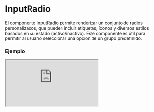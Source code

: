 
# InputRadio

El componente InputRadio permite renderizar un conjunto de radios personalizados, que pueden incluir etiquetas, íconos y diversos estilos basados en su estado (activo/inactivo). Este componente es útil para permitir al usuario seleccionar una opción de un grupo predefinido.

### Ejemplo

<Iframe src="https://fenextjs-component-storybook.vercel.app/iframe.html?args=&id=input-inputradio--index&viewMode=story" />

### Importacion

Para importar el componente InputRadio, se puede hacer desde fenextjs

```tsx copy
import { InputRadio } from "fenextjs";
```

### Parametros

| Parametro | Tipo | Requerido | Default | Descripcion |
| --------- | ---- | --------- | ------- | ----------- |
| items | InputRadioItemProps\<T\>[] | no | [] | Lista de elementos del radio. Cada elemento contiene un id, etiqueta y datos opcionales. |
| labelPosition | 'right' \| 'left' | no | 'right' | Posición de la etiqueta en relación con el radio (a la derecha o izquierda). |
| name | string | no | '' | El atributo 'name' del elemento radio. Útil para agrupar radios con el mismo nombre. |
| onChange | (e: InputRadioItemProps\<T\>) =\> void | no | (e) =\> env_log(e, \{ name: 'input radio onchange' \}) | Función que se ejecuta al cambiar el estado del radio. Recibe el elemento seleccionado como parámetro. |
| defaultValue | InputRadioItemProps\<T\> | no | undefined | Valor por defecto del radio al renderizarlo por primera vez. |
| value | InputRadioItemProps\<T\> | no | undefined | El valor actual del radio. Controla qué elemento está seleccionado. |
| disabled | boolean | no | false | Indica si el grupo de radios está deshabilitado, evitando que los usuarios seleccionen una opción. |
| classNameContent | string | no | '' | Clase CSS para personalizar el contenedor general del radio. |
| classNameLabel | string | no | '' | Clase CSS para la etiqueta del radio. |
| classNameLabelActive | string | no | '' | Clase CSS para la etiqueta cuando el radio está activo. |
| classNameLabelInactive | string | no | '' | Clase CSS para la etiqueta cuando el radio está inactivo. |
| classNameText | string | no | '' | Clase CSS para el texto junto al radio. |
| classNameContentRadio | string | no | '' | Clase CSS para el contenedor del radio. |
| classNameContentRadioActive | string | no | '' | Clase CSS para el contenedor del radio cuando está activo. |
| classNameContentRadioInactive | string | no | '' | Clase CSS para el contenedor del radio cuando está inactivo. |
| classNameRadio | string | no | '' | Clase CSS para el elemento input radio. |
| classNameRadioActive | string | no | '' | Clase CSS para el elemento input radio cuando está activo. |
| classNameRadioInactive | string | no | '' | Clase CSS para el elemento input radio cuando está inactivo. |
| icon | ReactNode | no | \<Check /\> | Icono que se muestra junto al radio cuando está activo. |

### Storybook

Para ver el storybook del componente lo puede hacer con este [link](https://fenextjs-component-storybook.vercel.app/?path=/story/input-inputradio--index)

### Usos

- Básico

```tsx copy
<InputRadio items={[{ id: '1', label: 'Opción 1' }, { id: '2', label: 'Opción 2' }]} />
```

- Radio con icono

```tsx copy
<InputRadio items={[{ id: '1', label: 'Opción 1' }, { id: '2', label: 'Opción 2' }]} icon={<Check />} />
```

- Radio deshabilitado

```tsx copy
<InputRadio items={[{ id: '1', label: 'Opción 1' }]} disabled={true} />
```

- Radio con onChange

```tsx copy
<InputRadio items={[{ id: '1', label: 'Opción 1' }]} onChange={(item) => console.log(item)} />
```

